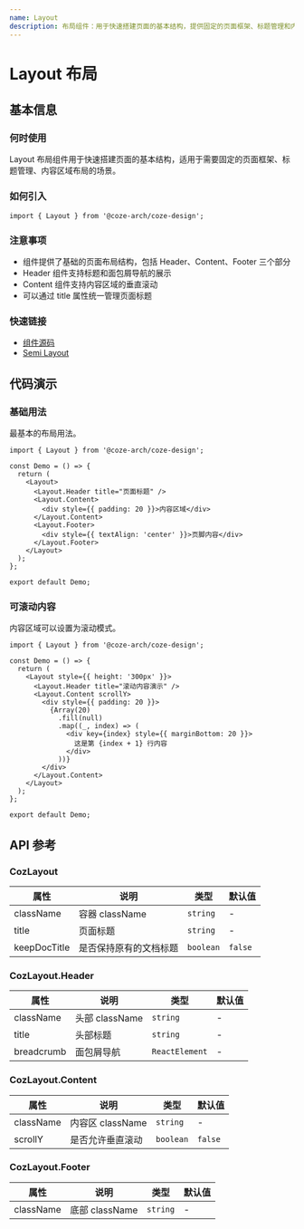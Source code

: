 ```yaml
---
name: Layout
description: 布局组件：用于快速搭建页面的基本结构，提供固定的页面框架、标题管理和内容区域布局，包含 Header、Content、Footer 三个部分。
---
```


# Layout 布局

## 基本信息

### 何时使用

Layout 布局组件用于快速搭建页面的基本结构，适用于需要固定的页面框架、标题管理、内容区域布局的场景。

### 如何引入

```tsx
import { Layout } from '@coze-arch/coze-design';
```

### 注意事项

- 组件提供了基础的页面布局结构，包括 Header、Content、Footer 三个部分
- Header 组件支持标题和面包屑导航的展示
- Content 组件支持内容区域的垂直滚动
- 可以通过 title 属性统一管理页面标题

### 快速链接

- [组件源码](https://github.com/coze-dev/rush-arch/tree/main/packages/components/coze-design/src/components/layout)
- [Semi Layout](https://semi.design/zh-CN/basic/layout)

## 代码演示

### 基础用法

最基本的布局用法。

```tsx preview
import { Layout } from '@coze-arch/coze-design';

const Demo = () => {
  return (
    <Layout>
      <Layout.Header title="页面标题" />
      <Layout.Content>
        <div style={{ padding: 20 }}>内容区域</div>
      </Layout.Content>
      <Layout.Footer>
        <div style={{ textAlign: 'center' }}>页脚内容</div>
      </Layout.Footer>
    </Layout>
  );
};

export default Demo;
```

### 可滚动内容

内容区域可以设置为滚动模式。

```tsx preview
import { Layout } from '@coze-arch/coze-design';

const Demo = () => {
  return (
    <Layout style={{ height: '300px' }}>
      <Layout.Header title="滚动内容演示" />
      <Layout.Content scrollY>
        <div style={{ padding: 20 }}>
          {Array(20)
            .fill(null)
            .map((_, index) => (
              <div key={index} style={{ marginBottom: 20 }}>
                这是第 {index + 1} 行内容
              </div>
            ))}
        </div>
      </Layout.Content>
    </Layout>
  );
};

export default Demo;
```

## API 参考

### CozLayout

| 属性         | 说明                   | 类型      | 默认值  |
| ------------ | ---------------------- | --------- | ------- |
| className    | 容器 className         | `string`  | -       |
| title        | 页面标题               | `string`  | -       |
| keepDocTitle | 是否保持原有的文档标题 | `boolean` | `false` |

### CozLayout.Header

| 属性       | 说明           | 类型           | 默认值 |
| ---------- | -------------- | -------------- | ------ |
| className  | 头部 className | `string`       | -      |
| title      | 头部标题       | `string`       | -      |
| breadcrumb | 面包屑导航     | `ReactElement` | -      |

### CozLayout.Content

| 属性      | 说明             | 类型      | 默认值  |
| --------- | ---------------- | --------- | ------- |
| className | 内容区 className | `string`  | -       |
| scrollY   | 是否允许垂直滚动 | `boolean` | `false` |

### CozLayout.Footer

| 属性      | 说明           | 类型     | 默认值 |
| --------- | -------------- | -------- | ------ |
| className | 底部 className | `string` | -      |
